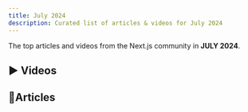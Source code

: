 ```yaml
---
title: July 2024
description: Curated list of articles & videos for July 2024
---
```



The top articles and videos from the Next.js community in **JULY 2024**.

## ▶️ Videos
<ArticlesList currentMonth={7} filterBy="youtube" />

## 📄Articles
<ArticlesList currentMonth={7} filterBy="article" />
